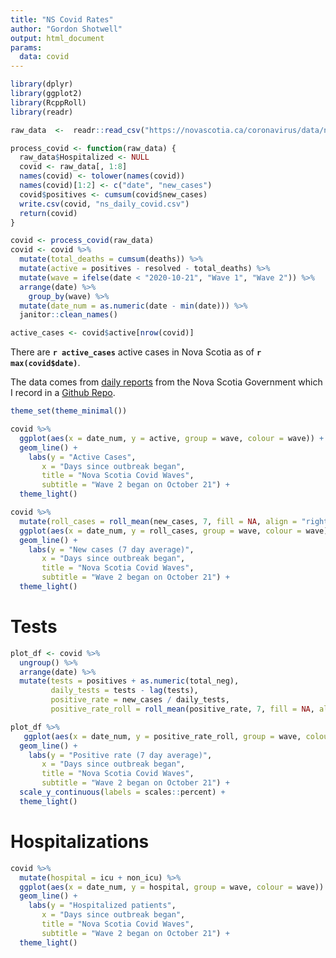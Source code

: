 ```yaml
---
title: "NS Covid Rates"
author: "Gordon Shotwell"
output: html_document
params:
  data: covid
---
```


```r
library(dplyr)
library(ggplot2)
library(RcppRoll)
library(readr)

raw_data  <-  readr::read_csv("https://novascotia.ca/coronavirus/data/ns-covid19-data.csv", skip = 1)

process_covid <- function(raw_data) {
  raw_data$Hospitalized <- NULL
  covid <- raw_data[, 1:8]
  names(covid) <- tolower(names(covid))
  names(covid)[1:2] <- c("date", "new_cases")
  covid$positives <- cumsum(covid$new_cases)
  write.csv(covid, "ns_daily_covid.csv")
  return(covid)
}

covid <- process_covid(raw_data)
covid <- covid %>% 
  mutate(total_deaths = cumsum(deaths)) %>% 
  mutate(active = positives - resolved - total_deaths) %>% 
  mutate(wave = ifelse(date < "2020-10-21", "Wave 1", "Wave 2")) %>% 
  arrange(date) %>% 
    group_by(wave) %>% 
  mutate(date_num = as.numeric(date - min(date))) %>%
  janitor::clean_names()

active_cases <- covid$active[nrow(covid)]

```

There are **`r active_cases`** active cases in Nova Scotia as of **`r max(covid$date)`**.

The data comes from [daily reports](https://novascotia.ca/coronavirus/#cases) from the Nova Scotia Government which I record in a [Github Repo](https://github.com/GShotwell/ns_covid).

```r
theme_set(theme_minimal())
```


```r

covid %>% 
  ggplot(aes(x = date_num, y = active, group = wave, colour = wave)) +
  geom_line() +
    labs(y = "Active Cases",
       x = "Days since outbreak began",
       title = "Nova Scotia Covid Waves",
       subtitle = "Wave 2 began on October 21") +
  theme_light()

covid %>% 
  mutate(roll_cases = roll_mean(new_cases, 7, fill = NA, align = "right")) %>% 
  ggplot(aes(x = date_num, y = roll_cases, group = wave, colour = wave)) +
  geom_line() +
    labs(y = "New cases (7 day average)",
       x = "Days since outbreak began",
       title = "Nova Scotia Covid Waves",
       subtitle = "Wave 2 began on October 21") +
  theme_light()

```


# Tests

```r

plot_df <- covid %>% 
  ungroup() %>% 
  arrange(date) %>% 
  mutate(tests = positives + as.numeric(total_neg),
         daily_tests = tests - lag(tests),
         positive_rate = new_cases / daily_tests,
         positive_rate_roll = roll_mean(positive_rate, 7, fill = NA, align = "right", na.rm = TRUE)) 

plot_df %>% 
   ggplot(aes(x = date_num, y = positive_rate_roll, group = wave, colour = wave)) +
  geom_line() +
    labs(y = "Positive rate (7 day average)",
       x = "Days since outbreak began",
       title = "Nova Scotia Covid Waves",
       subtitle = "Wave 2 began on October 21") +
  scale_y_continuous(labels = scales::percent) +
  theme_light()

```

# Hospitalizations

```r
covid %>%
  mutate(hospital = icu + non_icu) %>% 
  ggplot(aes(x = date_num, y = hospital, group = wave, colour = wave)) +
  geom_line() +
    labs(y = "Hospitalized patients",
       x = "Days since outbreak began",
       title = "Nova Scotia Covid Waves",
       subtitle = "Wave 2 began on October 21") +
  theme_light()
  
```

